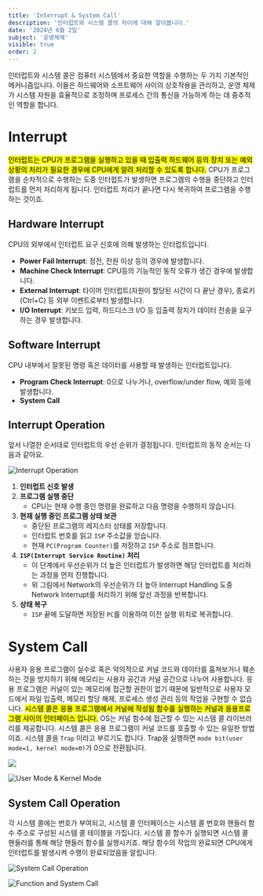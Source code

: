 ```yaml
---
title: 'Interrupt & System Call'
description: '인터럽트와 시스템 콜의 차이에 대해 알아봅니다.'
date: '2024년 6월 2일'
subject: '운영체제'
visible: true
order: 2
---
```



인터럽트와 시스템 콜은 컴퓨터 시스템에서 중요한 역할을 수행하는 두 가지 기본적인 메커니즘입니다. 
이들은 하드웨어와 소프트웨어 사이의 상호작용을 관리하고, 운영 체제가 시스템 자원을 효율적으로 조정하며 프로세스 간의 통신을 가능하게 하는 데 중추적인 역할을 합니다.

# Interrupt

<mark>인터럽트는 CPU가 프로그램을 실행하고 있을 때 입출력 하드웨어 등의 장치 또는 예외 상황의 처리가 필요한 경우에 CPU에게 알려 처리할 수 있도록 합니다.</mark>
CPU가 프로그램을 순차적으로 수행하는 도중 인터럽트가 발생하면 프로그램의 수행을 중단하고 인터럽트를 먼저 처리하게 됩니다.
인터럽트 처리가 끝나면 다시 복귀하여 프로그램을 수행하는 것이죠.

## Hardware Interrupt

CPU의 외부에서 인터럽트 요구 신호에 의해 발생하는 인터럽트입니다.
- **Power Fail Interrupt**: 정전, 전원 이상 등의 경우에 발생합니다.
- **Machine Check Interrupt**: CPU등의 기능적인 동작 오류가 생긴 경우에 발생합니다.
- **External Interrupt**: 타이머 인터럽트(자원이 할당된 시간이 다 끝난 경우), 종료키(Ctrl+C) 등 외부 이벤트로부터 발생합니다.
- **I/O Interrupt**: 키보드 입력, 하드디스크 I/O 등 입출력 장치가 데이터 전송을 요구하는 경우 발생합니다.

## Software Interrupt

CPU 내부에서 잘못된 명령 혹은 데이터를 사용할 때 발생하는 인터럽트입니다.
- **Program Check Interrupt**: 0으로 나누거나, overflow/under flow, 예외 등에 발생합니다.
- **System Call**

## Interrupt Operation

앞서 나열한 순서대로 인터럽트의 우선 순위가 결정됩니다.
인터럽트의 동작 순서는 다음과 같아요.

![Interrupt Operation](interrupt_operation.png)

1. **인터럽트 신호 발생**
2. **프로그램 실행 중단**
    - CPU는 현재 수행 중인 명령을 완료하고 다음 명령을 수행하지 않습니다.
3. **현재 실행 중인 프로그램 상태 보관**
    - 중단된 프로그램의 레지스터 상태를 저장합니다.
    - 인터럽트 번호를 읽고 `ISP` 주소값을 얻습니다.
    - 현재 `PC(Program Counter)`를 저장하고 `ISP` 주소로 점프합니다.
4. **`ISP(Interrupt Service Routine)` 처리**
    - 이 단계에서 우선순위가 더 높은 인터럽트가 발생하면 해당 인터럽트를 처리하는 과정을 먼저 진행합니다.
    - 위 그림에서 Network의 우선순위가 더 높아 Interrupt Handling 도중 Network Interrupt를 처리하기 위해 앞선 과정을 반복합니다.
5. **상태 복구**
    - `ISP` 끝에 도달하면 저장된 `PC`를 이용하여 이전 실행 위치로 복귀합니다.


# System Call

사용자 응용 프로그램이 실수로 혹은 악의적으로 커널 코드와 데이터를 훔쳐보거나 훼손하는 것을 방지하기 위해 메모리는 사용자 공간과 커널 공간으로 나누어 사용합니다.
응용 프로그램은 커널이 있는 메모리에 접근할 권한이 없기 때문에 일반적으로 사용자 모드에서 파일 입출력, 메모리 할당 해제, 프로세스 생성 관리 등의 작업을 구현할 수 없습니다.
<mark>시스템 콜은 응용 프로그램에서 커널에 작성됨 함수를 실행하는 커널과 응용프로그램 사이의 인터페이스 입니다.</mark>
OS는 커널 함수에 접근할 수 있는 시스템 콜 라이브러리를 제공합니다.
시스템 콜은 응용 프로그램이 커널 코드를 호출할 수 있는 유일한 방법이죠.
시스템 콜을 `Trap` 이라고 부르기도 합니다.
Trap을 실행하면 `mode bit(user mode=1, kernel mode=0)`가 0으로 전환됩니다.

![](system_call_mode.png)

![User Mode & Kernel Mode](comparison_user_kernel_mode.png)

## System Call Operation

각 시스템 콜에는 번호가 부여되고, 시스템 콜 인터페이스는 시스템 콜 번호와 핸들러 함수 주소로 구성된 시스템 콜 테이블을 가집니다.
시스템 콜 함수가 실행되면 시스템 콜 핸들러를 통해 해당 핸들러 함수를 실행시키죠.
해당 함수의 작업의 완료되면 CPU에게 인터럽트를 발생시켜 수행이 완료되었음을 알립니다.

![System Call Operation](system_call_operation.png)

![Function and System Call](comparison_function_system_call.png)